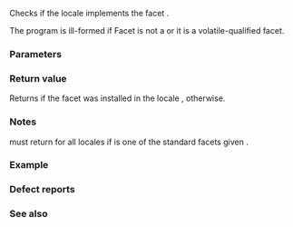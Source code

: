 {{cpp/title|has_facet}}
{{cpp/locale/navbar}}
{{dcl begin}}
{{dcl header|locale}}
{{dcl rev multi|until1=c++11
|dcl1=
template&lt; class Facet &gt;
bool has_facet( const locale&amp; loc ) throw();
|dcl2=
template&lt; class Facet &gt;
bool has_facet( const locale&amp; loc ) noexcept;
}}
{{dcl end}}

Checks if the locale {{c|loc}} implements the facet {{tt|Facet}}.

The program is ill-formed if Facet is not a {{rlp|locale/facet#Facet class|facet}} or it is a volatile-qualified facet.

===Parameters===
{{par begin}}
{{par|loc|the locale object to query}}
{{par end}}

===Return value===
Returns {{c|true}} if the facet {{tt|Facet}} was installed in the locale {{c|loc}}, {{c|false}} otherwise.

===Notes===
{{tt|std::has_facet}} must return {{c|true}} for all locales {{c|loc}} if {{tt|Facet}} is one of the standard facets given {{rlp|locale|here}}.

===Example===
{{example
|
|code=
#include &lt;iostream&gt;
#include &lt;locale&gt;

// minimal custom facet
struct myfacet : public std::locale::facet
{
    static std::locale::id id;
};

std::locale::id myfacet::id;

int main()
{
    // loc is a "C" locale with myfacet added
    std::locale loc(std::locale::classic(), new myfacet);
    std::cout &lt;&lt; std::boolalpha
              &lt;&lt; "Can loc classify chars? "
              &lt;&lt; std::has_facet&lt;std::ctype&lt;char&gt;&gt;(loc) &lt;&lt; '\n'
              &lt;&lt; "Can loc classify char32_t? "
              &lt;&lt; std::has_facet&lt;std::ctype&lt;char32_t&gt;&gt;(loc) &lt;&lt; '\n'
              &lt;&lt; "Does loc implement myfacet? "
              &lt;&lt; std::has_facet&lt;myfacet&gt;(loc) &lt;&lt; '\n';
}
|output=
Can loc classify chars? true
Can loc classify char32_t? false
Does loc implement myfacet? true
}}

===Defect reports===
{{dr list begin}}
{{dr list item|wg=lwg|dr=436|std=C++98|before=it was unclear whether {{tt|Facet}} can be cv-qualified|after=it can be const-qualified, but not volatile-qualified}}
{{dr list end}}

===See also===
{{dsc begin}}
{{dsc inc|cpp/locale/dsc locale}}
{{dsc inc|cpp/locale/dsc use_facet}}
{{dsc end}}

{{langlinks|de|es|fr|it|ja|pt|ru|zh}}